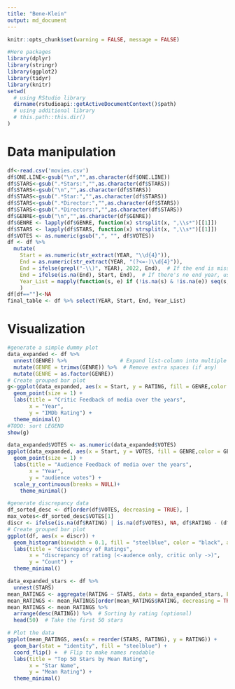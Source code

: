 ```yaml
---
title: "Bene-Klein"
output: md_document
---
```

```r
knitr::opts_chunk$set(warning = FALSE, message = FALSE) 
```
```r
#Here packages
library(dplyr)
library(stringr)
library(ggplot2)
library(tidyr)
library(knitr)
setwd(
  # using RStudio library
  dirname(rstudioapi::getActiveDocumentContext()$path)
  # using additional library
  # this.path::this.dir()
)
```

# Data manipulation

```r
df<-read.csv('movies.csv')
df$ONE.LINE<-gsub("\n","",as.character(df$ONE.LINE))
df$STARS<-gsub(".*Stars:","",as.character(df$STARS))
df$STARS<-gsub("\n","",as.character(df$STARS))
df$STARS<-gsub(".*Star:","",as.character(df$STARS))
df$STARS<-gsub(".*Director:","",as.character(df$STARS))
df$STARS<-gsub(".*Directors:","",as.character(df$STARS))
df$GENRE<-gsub("\n","",as.character(df$GENRE))
df$GENRE <- lapply(df$GENRE, function(x) strsplit(x, ",\\s*")[[1]])
df$STARS <- lapply(df$STARS, function(x) strsplit(x, ",\\s*")[[1]])
df$VOTES <- as.numeric(gsub(",", "", df$VOTES))
df <- df %>%
  mutate(
    Start = as.numeric(str_extract(YEAR, "\\d{4}")),
    End = as.numeric(str_extract(YEAR, "(?<=-)\\d{4}")),
    End = ifelse(grepl("-\\)", YEAR), 2022, End),  # If the end is missing, set it to 2022
    End = ifelse(is.na(End), Start, End),  # If there's no end year, use start year
    Year_List = mapply(function(s, e) if (!is.na(s) & !is.na(e)) seq(s, e) else NA, Start, End, SIMPLIFY = FALSE)
    )
df[df==""]<-NA
final_table <- df %>% select(YEAR, Start, End, Year_List)
```

# Visualization
```r
#generate a simple dummy plot
data_expanded <- df %>%
  unnest(GENRE) %>%                 # Expand list-column into multiple rows
  mutate(GENRE = trimws(GENRE)) %>%  # Remove extra spaces (if any)
  mutate(GENRE = as.factor(GENRE)) 
# Create grouped bar plot
g<-ggplot(data_expanded, aes(x = Start, y = RATING, fill = GENRE,color = GENRE))+
  geom_point(size = 1) + 
  labs(title = "Critic Feedback of media over the years",
       x = "Year",
       y = "IMDb Rating") +
  theme_minimal()
#TODO: sort LEGEND
show(g)
```

```r
data_expanded$VOTES <- as.numeric(data_expanded$VOTES)
ggplot(data_expanded, aes(x = Start, y = VOTES, fill = GENRE,color = GENRE))+
  geom_point(size = 1) + 
  labs(title = "Audience Feedback of media over the years",
       x = "Year",
       y = "audience votes") +
  scale_y_continuous(breaks = NULL)+
    theme_minimal()
```

```r
#generate discrepancy data
df_sorted_desc <- df[order(df$VOTES, decreasing = TRUE), ]
max_votes<-df_sorted_desc$VOTES[1]
discr <- ifelse(is.na(df$RATING) | is.na(df$VOTES), NA, df$RATING - (df$VOTES*10 / max_votes))
# Create grouped bar plot
ggplot(df, aes(x = discr)) +
  geom_histogram(binwidth = 0.1, fill = "steelblue", color = "black", alpha = 0.7) +
  labs(title = "discrepancy of Ratings",
       x = "discrepancy of rating (<-audence only, critic only ->)",
       y = "Count") +
  theme_minimal()
```

```r
data_expanded_stars <- df %>%
  unnest(STARS)
mean_RATINGS <- aggregate(RATING ~ STARS, data = data_expanded_stars, FUN = mean)
mean_RATINGS <- mean_RATINGS[order(mean_RATINGS$RATING, decreasing = TRUE), ]
mean_RATINGS <- mean_RATINGS %>%
  arrange(desc(RATING)) %>%  # Sorting by rating (optional)
  head(50)  # Take the first 50 stars

# Plot the data
ggplot(mean_RATINGS, aes(x = reorder(STARS, RATING), y = RATING)) +
  geom_bar(stat = "identity", fill = "steelblue") +
  coord_flip() +  # Flip to make names readable
  labs(title = "Top 50 Stars by Mean Rating",
       x = "Star Name",
       y = "Mean Rating") +
  theme_minimal()
```
